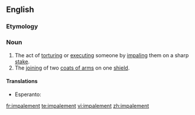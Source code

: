 ==English==
{{wikipedia}}

===Etymology===
{{suffix|impale|ment}}

===Noun===
{{en-noun}}

# The act of [[torturing]] or [[executing]] someone by [[impaling]] them on a sharp [[stake]].
# The [[joining]] of two [[coat of arms|coats of arms]] on one [[shield]].

====Translations====
{{trans-top|act of torturing}}
* Esperanto: {{t|eo|palisumo|xs=Esperanto}}
{{trans-mid}}
{{trans-bottom}}

[[fr:impalement]]
[[te:impalement]]
[[vi:impalement]]
[[zh:impalement]]